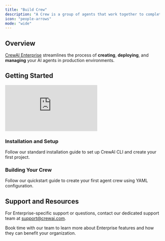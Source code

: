```yaml
---
title: "Build Crew"
description: "A Crew is a group of agents that work together to complete a task."
icon: "people-arrows"
mode: "wide"
---
```


## Overview

[CrewAI Enterprise](https://app.crewai.com) streamlines the process of **creating**, **deploying**, and **managing** your AI agents in production environments.

## Getting Started

<iframe
  className="w-full aspect-video rounded-xl"
  src="https://www.youtube.com/embed/-kSOTtYzgEw"
  title="Building crews with the CrewAI CLI"
  frameBorder="0"
  allow="accelerometer; autoplay; clipboard-write; encrypted-media; gyroscope; picture-in-picture"
  allowFullScreen
></iframe>

### Installation and Setup

<Card title="Follow Standard Installation" icon="wrench" href="/en/installation">
  Follow our standard installation guide to set up CrewAI CLI and create your first project.
</Card>

### Building Your Crew

<Card title="Quickstart Tutorial" icon="rocket" href="/en/quickstart">
  Follow our quickstart guide to create your first agent crew using YAML configuration.
</Card>

## Support and Resources

For Enterprise-specific support or questions, contact our dedicated support team at [support@crewai.com](mailto:support@crewai.com).


<Card title="Schedule a Demo" icon="calendar" href="mailto:support@crewai.com">
  Book time with our team to learn more about Enterprise features and how they can benefit your organization.
</Card>
